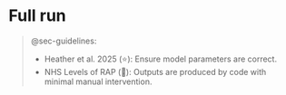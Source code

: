# Full run {#sec-full_run}

> @sec-guidelines:
>
> * Heather et al. 2025 (⭐): Ensure model parameters are correct.
> * NHS Levels of RAP (🥈): Outputs are produced by code with minimal manual intervention.